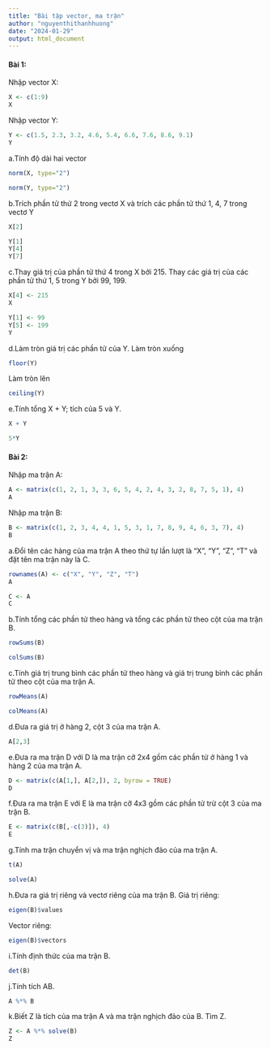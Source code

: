 ```yaml
---
title: "Bài tập vector, ma trận"
author: "nguyenthithanhhuong"
date: "2024-01-29"
output: html_document
---
```


#### **Bài 1:** 
Nhập vector X:
```r
X <- c(1:9)
X
```
Nhập vector Y:
```r
Y <- c(1.5, 2.3, 3.2, 4.6, 5.4, 6.6, 7.6, 8.6, 9.1)
Y
```
a.Tính độ dài hai vector
```r
norm(X, type="2")
```
```r
norm(Y, type="2")
```
b.Trích phần tử thứ 2 trong vectơ X và trích các phần tử thứ 1, 4, 7 trong vectơ Y
```r
X[2]
```
```r
Y[1]
Y[4]
Y[7]
```
c.Thay giá trị của phần tử thứ 4 trong X bởi 215. Thay các giá trị của các phần tử thứ 1, 5 trong Y bởi 99, 199.
```r
X[4] <- 215
X
```

```r
Y[1] <- 99
Y[5] <- 199
Y
```
d.Làm tròn giá trị các phần tử của Y.
Làm tròn xuống
```r
floor(Y)
```
Làm tròn lên
```r
ceiling(Y)
```
e.Tính tổng X + Y; tích của 5 và Y.
```r
X + Y
```
```r
5*Y
```

#### **Bài 2:**
Nhập ma trận A:
```r
A <- matrix(c(1, 2, 1, 3, 3, 6, 5, 4, 2, 4, 3, 2, 8, 7, 5, 1), 4)
A
```
Nhập ma trận B:
```r
B <- matrix(c(1, 2, 3, 4, 4, 1, 5, 3, 1, 7, 8, 9, 4, 6, 3, 7), 4)
B
```
a.Đổi tên các hàng của ma trận A theo thứ tự lần lượt là “X”, “Y”, “Z”, “T” và đặt tên ma trận này là C.
```r
rownames(A) <- c("X", "Y", "Z", "T")
A
```
```r
C <- A
C
```
b.Tính tổng các phần tử theo hàng và tổng các phần tử theo cột của ma trận B.
```r
rowSums(B)
```
```r
colSums(B)
```
c.Tính giá trị trung bình các phần tử theo hàng và giá trị trung bình các phần tử theo cột của ma trận A.
```r
rowMeans(A)
```
```r
colMeans(A)
```
d.Đưa ra giá trị ở hàng 2, cột 3 của ma trận A.
```r
A[2,3]
```
e.Đưa ra ma trận D với D là ma trận cỡ 2x4 gồm các phần tử ở hàng 1 và hàng 2 của ma trận A. 
```r
D <- matrix(c(A[1,], A[2,]), 2, byrow = TRUE)
D
```
f.Đưa ra ma trận E với E là ma trận cỡ 4x3 gồm các phần tử trừ cột 3 của ma trận B. 
```r
E <- matrix(c(B[,-c(3)]), 4)
E
```
g.Tính ma trận chuyển vị và ma trận nghịch đảo của ma trận A.
```r
t(A)
```
```r
solve(A)
```
h.Đưa ra giá trị riêng và vectơ riêng của ma trận B.
Giá trị riêng:
```r
eigen(B)$values
```
Vector riêng:
```r
eigen(B)$vectors
```
i.Tính định thức của ma trận B.
```r
det(B)
```
j.Tính tích AB.
```r
A %*% B
```
k.Biết Z là tích của ma trận A và ma trận nghịch đảo của B. Tìm Z.
```r
Z <- A %*% solve(B)
Z
```
